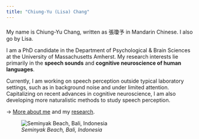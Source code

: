 ---
title: "Chiung-Yu (Lisa) Chang"
---

<div style="margin-bottom:20px;">
</div>

My name is Chiung-Yu Chang, written as 張瓊予 in Mandarin Chinese. I also go by Lisa.  

I am a PhD candidate in the Department of Psychological & Brain Sciences at the University of Massachusetts Amherst. My research interests lie primarily in the **speech sounds** and **cognitive neuroscience of human languages**.  

Currently, I am working on speech perception outside typical laboratory settings, such as in background noise and under limited attention. Capitalizing on recent advances in cognitive neuroscience, I am also developing more naturalistic methods to study speech perception.

-> [More about me](about.html) and my [research](publications.html).

![*Seminyak Beach, Bali, Indonesia*](img/photo.JPG)
 